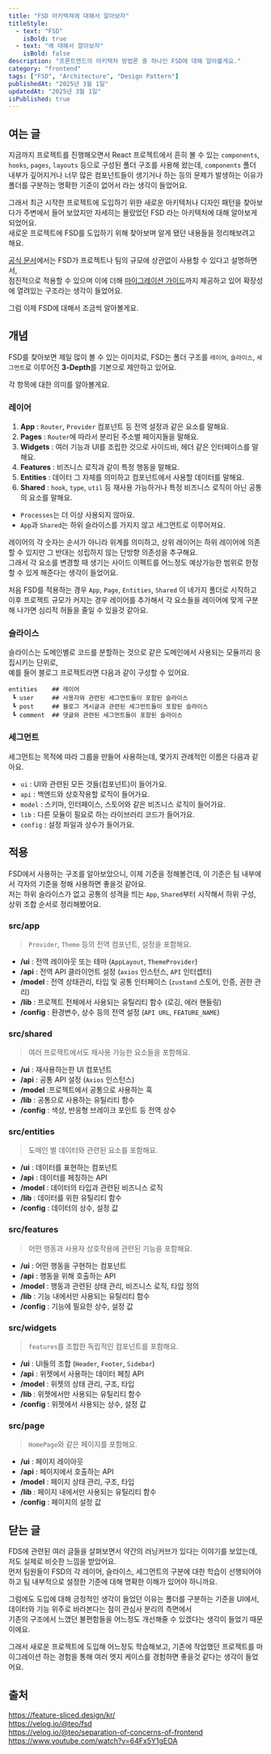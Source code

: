 ```yaml
---
title: "FSD 아키텍쳐에 대해서 알아보자"
titleStyle:
  - text: "FSD"
    isBold: true
  - text: "에 대해서 알아보자"
    isBold: false
description: "프론트엔드의 아키텍처 방법론 중 하나인 FSD에 대해 알아볼게요."
category: "frontend"
tags: ["FSD", "Architecture", "Design Pattern"]
publishedAt: "2025년 3월 1일"
updatedAt: "2025년 3월 1일"
isPublished: true
---
```


## 여는 글

지금까지 프로젝트를 진행해오면서 React 프로젝트에서 흔히 볼 수 있는 `components`, `hooks`, `pages`, `layouts` 등으로 구성된 폴더 구조를 사용해 왔는데,
`components` 폴더 내부가 깊어지거나 너무 많은 컴포넌트들이 생기거나 하는 등의 문제가 발생하는 이유가 폴더를 구분하는 명확한 기준이 없어서 라는 생각이 들었어요.

그래서 최근 시작한 프로젝트에 도입하기 위한 새로운 아키텍처나 디자인 패턴을 찾아보다가 주변에서 들어 보았지만 자세히는 몰랐었던 FSD 라는 아키텍처에 대해 알아보게 되었어요.  
새로운 프로젝트에 FSD를 도입하기 위해 찾아보며 알게 됐던 내용들을 정리해보려고 해요.

[공식 문서](https://feature-sliced.design/kr/)에서는 FSD가 프로젝트나 팀의 규모에 상관없이 사용할 수 있다고 설명하면서,  
점진적으로 적용할 수 있으며 이에 더해 [마이그레이션 가이드](https://feature-sliced.design/kr/docs/guides/migration/from-custom)까지 제공하고 있어 확장성에 열려있는 구조라는 생각이 들었어요.

그럼 이제 FSD에 대해서 조금씩 알아볼게요.

## 개념

<MDXImage
  src="/posts/fsd/fsd_schema.jpg"
  alt="FSD의 계층 구조"
  caption="FSD의 계층 구조"
/>

FSD를 찾아보면 제일 많이 볼 수 있는 이미지로, FSD는 폴더 구조를 `레이어`, `슬라이스`, `세그먼트`로 이루어진 **3-Depth**를 기본으로 제안하고 있어요.

각 항목에 대한 의미를 알아볼게요.

### 레이어

1. **App** : `Router`, `Provider` 컴포넌트 등 전역 설정과 같은 요소를 말해요.
2. **Pages** : `Router`에 따라서 분리된 주소별 페이지들을 말해요.
3. **Widgets** : 여러 기능과 UI를 조립한 것으로 사이드바, 헤더 같은 인터페이스를 말해요.
4. **Features** : 비즈니스 로직과 같이 특정 행동을 말해요.
5. **Entities** : 데이터 그 자체를 의미하고 컴포넌트에서 사용할 데이터를 말해요.
6. **Shared** : `hook`, `type`, `util` 등 재사용 가능하거나 특정 비즈니스 로직이 아닌 공통의 요소를 말해요.

- `Processes`는 더 이상 사용되지 않아요.
- `App`과 `Shared`는 하위 슬라이스를 가지지 않고 세그먼트로 이루어져요.

레이어의 각 숫자는 순서가 아니라 위계를 의미하고, 상위 레이어는 하위 레이어에 의존할 수 있지만 그 반대는 성립하지 않는 단방향 의존성을 추구해요.  
그래서 각 요소를 변경할 때 생기는 사이드 이펙트를 어느정도 예상가능한 범위로 한정할 수 있게 해준다는 생각이 들었어요.

처음 FSD를 적용하는 경우 `App`, `Page`, `Entities`, `Shared` 이 네가지 폴더로 시작하고  
이후 프로젝트 규모가 커지는 경우 레이어를 추가해서 각 요소들을 레이어에 맞게 구분해 나가면 심리적 허들을 줄일 수 있을것 같아요.

### 슬라이스

슬라이스는 도메인별로 코드를 분할하는 것으로 같은 도메인에서 사용되는 모듈끼리 응집시키는 단위로,  
예를 들어 블로그 프로젝트라면 다음과 같이 구성할 수 있어요.

```plain
entities    ## 레이어
 ┗ user     ## 사용자와 관련된 세그먼트들이 포함된 슬라이스
 ┗ post     ## 블로그 게시글과 관련된 세그먼트들이 포함된 슬라이스
 ┗ comment  ## 댓글와 관련된 세그먼트들이 포함된 슬라이스
```

### 세그먼트

세그먼트는 목적에 따라 그룹을 만들어 사용하는데, 몇가지 관례적인 이름은 다음과 같아요.

- `ui` : UI와 관련된 모든 것들(컴포넌트)이 들어가요.
- `api` : 백엔드와 상호작용할 로직이 들어가요.
- `model` : 스키마, 인터페이스, 스토어와 같은 비즈니스 로직이 들어가요.
- `lib` : 다른 모듈이 필요로 하는 라이브러리 코드가 들어가요.
- `config` : 설정 파일과 상수가 들어가요.

## 적용

FSD에서 사용하는 구조를 알아보았으니, 이제 기준을 정해볼건데, 이 기준은 팀 내부에서 각자의 기준을 정해 사용하면 좋을것 같아요.  
저는 하위 슬라이스가 없고 공통의 성격을 띄는 `App`, `Shared`부터 시작해서 하위 구성, 상위 조합 순서로 정리해봤어요.

### src/app

> `Provider`, `Theme` 등의 전역 컴포넌트, 설정을 포함해요.

- **/ui** : 전역 레이아웃 또는 테마 (`AppLayout`, `ThemeProvider`)
- **/api** : 전역 API 클라이언트 설정 (`axios` 인스턴스, `API` 인터셉터)
- **/model** : 전역 상태관리, 타입 및 공통 인터페이스 (`zustand` 스토어, 인증, 권한 관리)
- **/lib** : 프로젝트 전체에서 사용되는 유틸리티 함수 (로깅, 에러 핸들링)
- **/config** : 환경변수, 상수 등의 전역 설정 (`API URL`, `FEATURE_NAME`)

### src/shared

> 여러 프로젝트에서도 재사용 가능한 요소들을 포함해요.

- **/ui** : 재사용하는한 UI 컴포넌트
- **/api** : 공통 API 설정 (`Axios` 인스턴스)
- **/model** :프로젝트에서 공통으로 사용하는 훅
- **/lib** : 공통으로 사용하는 유틸리티 함수
- **/config** : 색상, 반응형 브레이크 포인트 등 전역 상수

### src/entities

> 도메인 별 데이터와 관련된 요소를 포함해요.

- **/ui** : 데이터를 표현하는 컴포넌트
- **/api** : 데이터를 페칭하는 API
- **/model** : 데이터의 타입과 관련된 비즈니스 로직
- **/lib** : 데이터를 위한 유틸리티 함수
- **/config** : 데이터의 상수, 설정 값

### src/features

> 어떤 행동과 사용자 상호작용에 관련된 기능을 포함해요.

- **/ui** : 어떤 행동을 구현하는 컴포넌트
- **/api** : 행동을 위해 호출하는 API
- **/model** : 행동과 관련된 상태 관리, 비즈니스 로직, 타입 정의
- **/lib** : 기능 내에서만 사용되는 유틸리티 함수
- **/config** : 기능에 필요한 상수, 설정 값

### src/widgets

> `features`를 조합한 독립적인 컴포넌트를 포함해요.

- **/ui** : UI들의 조합 (`Header`, `Footer`, `Sidebar`)
- **/api** : 위젯에서 사용하는 데이터 페칭 API
- **/model** : 위젯의 상태 관리, 구조, 타입
- **/lib** : 위젯에서만 사용되는 유틸리티 함수
- **/config** : 위젯에서 사용되는 상수, 설정 값

### src/page

> `HomePage`와 같은 페이지를 포함해요.

- **/ui** : 페이지 레이아웃
- **/api** : 페이지에서 호출하는 API
- **/model** : 페이지 상태 관리, 구조, 타입
- **/lib** : 페이지 내에서만 사용되는 유틸리티 함수
- **/config** : 페이지의 설정 값

## 닫는 글

FDS에 관련된 여러 글들을 살펴보면서 약간의 러닝커브가 있다는 이야기를 보았는데, 저도 실제로 비슷한 느낌을 받았어요.  
먼저 팀원들이 FSD의 각 레이어, 슬라이스, 세그먼트의 구분에 대한 학습이 선행되어야 하고 팀 내부적으로 설정한 기준에 대해 명확한 이해가 있어야 하니까요.

그럼에도 도입에 대해 긍정적인 생각이 들었던 이유는 폴더를 구분하는 기준을 UI에서, 데이터와 기능 위주로 바라본다는 점이 관심사 분리의 측면에서  
기존의 구조에서 느꼈던 불편함들을 어느정도 개선해줄 수 있겠다는 생각이 들었기 때문이에요.

그래서 새로운 프로젝트에 도입해 어느정도 학습해보고, 기존에 작업했던 프로젝트를 마이그레이션 하는 경험을 통해 여러 엣지 케이스를 경험하면 좋을것 같다는 생각이 들었어요.

## 출처

https://feature-sliced.design/kr/  
https://velog.io/@teo/fsd  
https://velog.io/@teo/separation-of-concerns-of-frontend  
https://www.youtube.com/watch?v=64Fx5Y1gEOA
